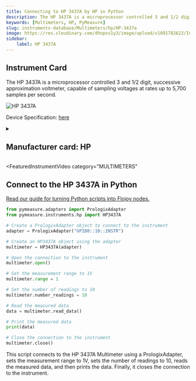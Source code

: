 ```yaml
---
title: Connecting to HP 3437A by HP in Python
description: The HP 3437A is a microprocessor controlled 3 and 1/2 digit, successive approximation voltmeter, capable of sampling voltages at rates up to 5,700 samples per second.
keywords: [Multimeters, HP, PyMeasure] 
slug: instruments-database/Multimeters/hp/HP-3437a 
image: https://res.cloudinary.com/dhopxs1y3/image/upload/v1691782622/Instruments/Multimeters/HP-3437A/HP-3437A.jpg
sidebar:
    label: HP 3437A 
---
```



## Instrument Card

The HP 3437A is a microprocessor controlled 3 and 1/2 digit, successive approximation voltmeter, capable of sampling voltages at rates up to 5,700 samples per second.

![HP 3437A](https://res.cloudinary.com/dhopxs1y3/image/upload/v1691782622/Instruments/Multimeters/HP-3437A/HP-3437A.jpg)

Device Specification: [here](/instruments-database/all-instruments)

<details style={{ marginTop: "15px"}}>
<summary><h2 style={{display:'inline'}}>Manufacturer card: HP</h2></summary>

![HP](https://res.cloudinary.com/dhopxs1y3/image/upload/v1692125999/Instruments/Vendor%20Logos/HP.png)

Keysight Technologies, or Keysight, is an American company that manufactures electronics test and measurement equipment and software

- Headquarters: USA
- Yearly Revenue (millions, USD): 5420
- Vendor Website: [here](https://www.keysight.com/us/en/home.html)

</details>


<FeaturedInstrumentVideo
  category="MULTIMETERS"
></FeaturedInstrumentVideo>

## Connect to the HP 3437A in Python

[Read our guide for turning Python scripts into Flojoy nodes.](https://docs.flojoy.ai/contribution/blocks/custom-flojoy-block/)



<Tabs>
<TabItem value="Flojoy" label="Flojoy" className="flojoy-instrument-tabs">

<SectionsCard category="MULTIMETERS" manufacturer="HP"></SectionsCard>

</TabItem>
<TabItem value="PyMeasure" label="PyMeasure">


```python
from pymeasure.adapters import PrologixAdapter
from pymeasure.instruments.hp import HP3437A

# Create a PrologixAdapter object to connect to the instrument
adapter = PrologixAdapter("GPIB0::10::INSTR")

# Create an HP3437A object using the adapter
multimeter = HP3437A(adapter)

# Open the connection to the instrument
multimeter.open()

# Set the measurement range to 1V
multimeter.range = 1

# Set the number of readings to 10
multimeter.number_readings = 10

# Read the measured data
data = multimeter.read_data()

# Print the measured data
print(data)

# Close the connection to the instrument
multimeter.close()
```

This script connects to the HP 3437A Multimeter using a PrologixAdapter, sets the measurement range to 1V, sets the number of readings to 10, reads the measured data, and then prints the data. Finally, it closes the connection to the instrument.

</TabItem>
</Tabs>
